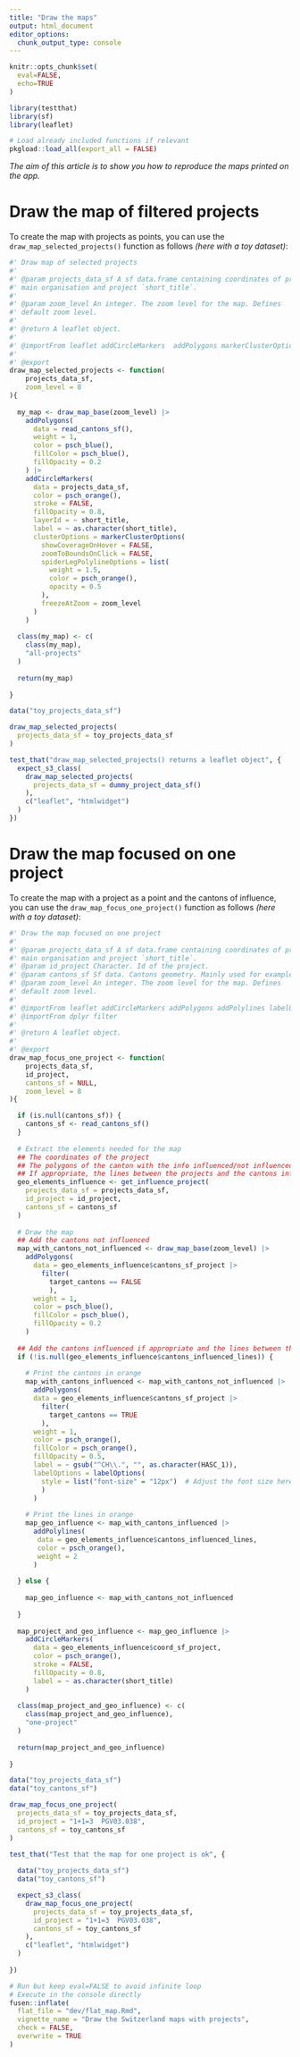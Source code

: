 ```yaml
---
title: "Draw the maps"
output: html_document
editor_options: 
  chunk_output_type: console
---
```


```r
knitr::opts_chunk$set(
  eval=FALSE,
  echo=TRUE
)
```

```r
library(testthat)
library(sf)
library(leaflet)
```

```r
# Load already included functions if relevant
pkgload::load_all(export_all = FALSE)
```

*The aim of this article is to show you how to reproduce the maps printed on the app.*

# Draw the map of filtered projects

To create the map with projects as points, you can use the `draw_map_selected_projects()` function as follows *(here with a toy dataset)*:

```r
#' Draw map of selected projects
#' 
#' @param projects_data_sf A sf data.frame containing coordinates of project 
#' main organisation and project `short_title`.
#' 
#' @param zoom_level An integer. The zoom level for the map. Defines
#' default zoom level.
#' 
#' @return A leaflet object.
#' 
#' @importFrom leaflet addCircleMarkers  addPolygons markerClusterOptions
#' 
#' @export
draw_map_selected_projects <- function(
    projects_data_sf,
    zoom_level = 8
){
  
  my_map <- draw_map_base(zoom_level) |> 
    addPolygons(
      data = read_cantons_sf(),
      weight = 1,
      color = psch_blue(),
      fillColor = psch_blue(),
      fillOpacity = 0.2
    ) |>
    addCircleMarkers(
      data = projects_data_sf,
      color = psch_orange(),
      stroke = FALSE,
      fillOpacity = 0.8,
      layerId = ~ short_title,
      label = ~ as.character(short_title),
      clusterOptions = markerClusterOptions(
        showCoverageOnHover = FALSE,
        zoomToBoundsOnClick = FALSE,
        spiderLegPolylineOptions = list(
          weight = 1.5, 
          color = psch_orange(), 
          opacity = 0.5
        ),
        freezeAtZoom = zoom_level
      )
    )
  
  class(my_map) <- c(
    class(my_map),
    "all-projects"
  )
  
  return(my_map)
  
}
```
  
```r
data("toy_projects_data_sf")

draw_map_selected_projects(
  projects_data_sf = toy_projects_data_sf
)
```
  
```r
test_that("draw_map_selected_projects() returns a leaflet object", {
  expect_s3_class(
    draw_map_selected_projects(
      projects_data_sf = dummy_project_data_sf()
    ),
    c("leaflet", "htmlwidget")
  )
})
```
  
# Draw the map focused on one project

To create the map with a project as a point and the cantons of influence, you can use the `draw_map_focus_one_project()` function as follows *(here with a toy dataset)*:

```r
#' Draw the map focused on one project
#' 
#' @param projects_data_sf A sf data.frame containing coordinates of project 
#' main organisation and project `short_title`.
#' @param id_project Character. Id of the project.
#' @param cantons_sf Sf data. Cantons geometry. Mainly used for examples and unit testing purpose.
#' @param zoom_level An integer. The zoom level for the map. Defines
#' default zoom level.
#' 
#' @importFrom leaflet addCircleMarkers addPolygons addPolylines labelOptions
#' @importFrom dplyr filter
#'  
#' @return A leaflet object.
#' 
#' @export
draw_map_focus_one_project <- function(
    projects_data_sf,
    id_project,
    cantons_sf = NULL,
    zoom_level = 8
){

  if (is.null(cantons_sf)) {
    cantons_sf <- read_cantons_sf()
  }
  
  # Extract the elements needed for the map
  ## The coordinates of the project
  ## The polygons of the canton with the info influenced/not influenced
  ## If appropriate, the lines between the projects and the cantons influenced
  geo_elements_influence <- get_influence_project(
    projects_data_sf = projects_data_sf,
    id_project = id_project,
    cantons_sf = cantons_sf
  )
  
  # Draw the map
  ## Add the cantons not influenced
  map_with_cantons_not_influenced <- draw_map_base(zoom_level) |> 
    addPolygons(
      data = geo_elements_influence$cantons_sf_project |> 
        filter(
          target_cantons == FALSE
          ),
      weight = 1,
      color = psch_blue(),
      fillColor = psch_blue(),
      fillOpacity = 0.2
    ) 
   
  ## Add the cantons influenced if appropriate and the lines between the project and them
  if (!is.null(geo_elements_influence$cantons_influenced_lines)) {
    
    # Print the cantons in orange
    map_with_cantons_influenced <- map_with_cantons_not_influenced |> 
      addPolygons(
      data = geo_elements_influence$cantons_sf_project |> 
        filter(
          target_cantons == TRUE
        ),
      weight = 1,
      color = psch_orange(),
      fillColor = psch_orange(),
      fillOpacity = 0.5,
      label = ~ gsub("^CH\\.", "", as.character(HASC_1)), 
      labelOptions = labelOptions(
        style = list("font-size" = "12px")  # Adjust the font size here
        )
      ) 
    
    # Print the lines in orange
    map_geo_influence <- map_with_cantons_influenced |> 
      addPolylines(
       data = geo_elements_influence$cantons_influenced_lines, 
       color = psch_orange(), 
       weight = 2
      )
      
  } else {
    
    map_geo_influence <- map_with_cantons_not_influenced
    
  }
    
  map_project_and_geo_influence <- map_geo_influence |>
    addCircleMarkers(
      data = geo_elements_influence$coord_sf_project,
      color = psch_orange(),
      stroke = FALSE,
      fillOpacity = 0.8,
      label = ~ as.character(short_title)
    )
  
  class(map_project_and_geo_influence) <- c(
    class(map_project_and_geo_influence),
    "one-project"
  )
  
  return(map_project_and_geo_influence)
  
}
```
  
```r
data("toy_projects_data_sf")
data("toy_cantons_sf")

draw_map_focus_one_project(
  projects_data_sf = toy_projects_data_sf,
  id_project = "1+1=3  PGV03.038", 
  cantons_sf = toy_cantons_sf
)
```
  
```r
test_that("Test that the map for one project is ok", {
  
  data("toy_projects_data_sf")
  data("toy_cantons_sf")

  expect_s3_class(
    draw_map_focus_one_project(
      projects_data_sf = toy_projects_data_sf,
      id_project = "1+1=3  PGV03.038", 
      cantons_sf = toy_cantons_sf
    ),
    c("leaflet", "htmlwidget")
  )
  
})
```
  
```r
# Run but keep eval=FALSE to avoid infinite loop
# Execute in the console directly
fusen::inflate(
  flat_file = "dev/flat_map.Rmd", 
  vignette_name = "Draw the Switzerland maps with projects",
  check = FALSE,
  overwrite = TRUE
)
```

